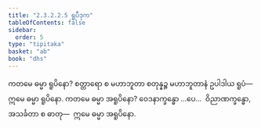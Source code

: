 ```yaml
---
title: "2.3.2.2.5 ရူပီဒုက"
tableOfContents: false
sidebar:
  order: 5
type: "tipitaka"
basket: "ab"
book: "dhs"
---
```



<DynamicBreadcrumb />

<Division number="1097" book="dhs">

<Paragraph number="1766" book="dhs">
ကတမေ ဓမ္မာ ရူပိနော? စတ္တာရော စ မဟာဘူတာ စတုန္နဉ္စ မဟာဘူတာနံ ဥပါဒါယ ရူပံ—  ဣမေ ဓမ္မာ ရူပိနော.
</Paragraph>

</Division>
<Division number="1098" book="dhs">

<Paragraph number="1767" book="dhs">
ကတမေ ဓမ္မာ အရူပိနော? ဝေဒနာက္ခန္ဓော …ပေ…  ဝိညာဏက္ခန္ဓော, အသင်္ခတာ စ ဓာတု—  ဣမေ ဓမ္မာ အရူပိနော.
</Paragraph>
</Division>